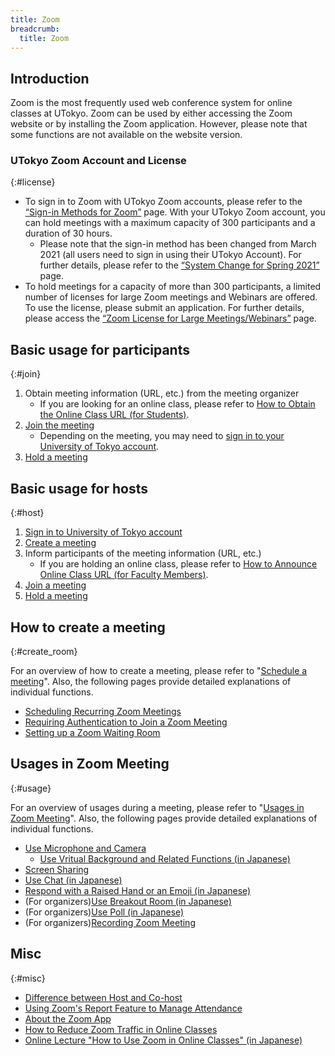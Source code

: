 ```yaml
---
title: Zoom
breadcrumb:
  title: Zoom
---
```



<Mfa100Alert />

## Introduction

Zoom is the most frequently used web conference system for online classes at UTokyo. Zoom can be used by either accessing the Zoom website or by installing the Zoom application. However, please note that some functions are not available on the website version.

### UTokyo Zoom Account and License
{:#license}

- To sign in to Zoom with UTokyo Zoom accounts, please refer to the [“Sign-in Methods for Zoom”](zoom_signin) page. With your UTokyo Zoom account, you can hold meetings with a maximum capacity of 300 participants and a duration of 30 hours.
  - Please note that the sign-in method has been changed from March 2021 (all users need to sign in using their UTokyo Account). For further details, please refer to the [“System Change for Spring 2021”](/en/change2021s) page.
- To hold meetings for a capacity of more than 300 participants, a limited number of licenses for large Zoom meetings and Webinars are offered. To use the license, please submit an application. For further details, please access the [“Zoom License for Large Meetings/Webinars”](license) page. 

## Basic usage for participants
{:#join}

1. Obtain meeting information (URL, etc.) from the meeting organizer
    - If you are looking for an online class, please refer to [How to Obtain the Online Class URL (for Students)](/en/oc/url).
1. [Join the meeting](join/)
    - Depending on the meeting, you may need to [sign in to your University of Tokyo account](signin/).
1. [Hold a meeting](usage/)

## Basic usage for hosts
{:#host}

1. [Sign in to University of Tokyo account](signin/)
1. [Create a meeting](create_room/)
1. Inform participants of the meeting information (URL, etc.)
    - If you are holding an online class, please refer to [How to Announce Online Class URL  (for Faculty Members)](/en/faculty_members/url).
1. [Join a meeting](join/)
1. [Hold a meeting](usage/)

## How to create a meeting
{:#create_room}

For an overview of how to create a meeting, please refer to "[Schedule a meeting](create_room/)". Also, the following pages provide detailed explanations of individual functions.

- [Scheduling Recurring Zoom Meetings](create_room/date_and_time/)
- [Requiring Authentication to Join a Zoom Meeting](create_room/auth/)
- [Setting up a Zoom Waiting Room](create_room/waiting_room/)

## Usages in Zoom Meeting
{:#usage}

For an overview of usages during a meeting, please refer to "[Usages in Zoom Meeting](usage/)". Also, the following pages provide detailed explanations of individual functions.

- [Use Microphone and Camera](usage/mic_cam/)
    - [Use Vritual Background and Related Functions (in Japanese)](/zoom/usage/mic_cam/virtual_background/)
- [Screen Sharing](usage/screen_sharing/)
- [Use Chat (in Japanese)](/zoom/usage/chat/)
- [Respond with a Raised Hand or an Emoji (in Japanese)](/zoom/usage/reaction/)
- (For organizers)[Use Breakout Room (in Japanese)](/zoom/usage/breakout/)
- (For organizers)[Use Poll (in Japanese)](/zoom/usage/poll/)
- (For organizers)[Recording Zoom Meeting](usage/recording/)

## Misc
{:#misc}

- [Difference between Host and Co-host](misc/management_roles/)
- [Using Zoom's Report Feature to Manage Attendance](misc/report/)
- [About the Zoom App](misc/app/)
- [How to Reduce Zoom Traffic in Online Classes](/en/articles/zoom-data-traffic)
- [Online Lecture "How to Use Zoom in Online Classes" (in Japanese)](/events/2021-03-25/)
